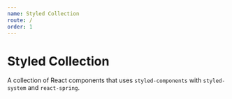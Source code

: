 ```yaml
---
name: Styled Collection
route: /
order: 1
---
```


# Styled Collection
A collection of React components that uses `styled-components` with `styled-system` and `react-spring`.
